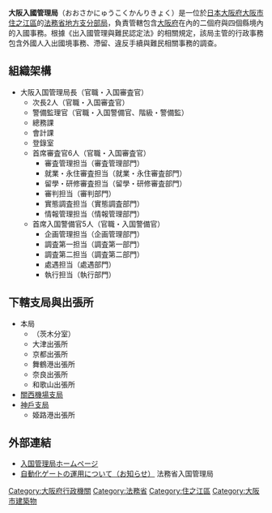 {{infobox
| bodyclass=infobox bordered
| bodystyle=width:
| abovestyle=background-color: #a0ffa0
| imagestyle=
| captionstyle=
| labelstyle=background-color: #f0f0f0;
| datastyle=
| above=大阪入國管理局<br />{{lang|ja|大阪入国管理局}}<br /><small>おおさかにゅうこくかんりきょく</small>
| image=[[File:Osaka_Regional_Immigration_Services_Bureau.jpg|300px]]
| caption=大阪入國管理局
| label1=種別
| data1=地方入國管理局
| label2=管轄區域
| data2=[[滋賀縣|滋賀縣]]、[[京都府|京都府]]、[[大阪府|大阪府]]<br />[[兵庫縣|兵庫縣]]、[[奈良縣|奈良縣]]、[[和歌山縣|和歌山縣]]
| label3=所在地
| data3=[[大阪府|大阪府]][[大阪市|大阪市]][[住之江區|住之江區]]南港北一丁目29-53
| label4=外部連結
| data4=[http://www.immi-moj.go.jp/ 入國管理局首頁]
| label5=位置
| data5=
}}
'''大阪入國管理局'''（おおさかにゅうこくかんりきょく）是一位於[[日本|日本]][[大阪府|大阪府]][[大阪市|大阪市]][[住之江區|住之江區]]的[[法務省|法務省]][[地方支分部局|地方支分部局]]，負責管轄包含[[大阪府|大阪府]]在內的二個府與四個縣境內的入國事務。根據《出入國管理與難民認定法》的相關規定，該局主管的行政事務包含外國人入出國境事務、滯留、違反手續與難民相關事務的調查。

== 組織架構 ==
*大阪入国管理局長（官職・入国審査官）
**次長2人（官職・入国審査官）
**警備監理官（官職・入国警備官、階級・警備監）
**總務課
**會計課
**登錄室
**首席審査官6人（官職・入国審査官）
***審査管理担当（審査管理部門）
***就業・永住審査担当（就業・永住審査部門）
***留學・研修審査担当（留學・研修審査部門）
***審判担当（審判部門）
***實態調査担当（實態調査部門）
***情報管理担当（情報管理部門）
**首席入国警備官5人（官職・入国警備官）
***企画管理担当（企画管理部門）
***調査第一担当（調査第一部門）
***調査第二担当（調査第二部門）
***處遇担当（處遇部門）
***執行担当（執行部門）

== 下轄支局與出張所 ==
*本局
**（茨木分室）
**大津出張所
**京都出張所
**舞鶴港出張所
**奈良出張所
**和歌山出張所
*[[大阪入國管理局關西機場支局|關西機場支局]]
*[[大阪入國管理局神戶支局|神戶支局]]
**姫路港出張所

==外部連結 ==
* [http://www.immi-moj.go.jp/ 入国管理局ホームページ]{{Wayback|url=http://www.immi-moj.go.jp/ |date=20170113075935 }}
* [http://www.moj.go.jp/nyuukokukanri/kouhou/nyuukokukanri01_00111.html 自動化ゲートの運用について（お知らせ）]{{Wayback|url=http://www.moj.go.jp/nyuukokukanri/kouhou/nyuukokukanri01_00111.html |date=20170301151115 }} 法務省入国管理局
[[Category:大阪府行政機關|Category:大阪府行政機關]]
[[Category:法務省|Category:法務省]]
[[Category:住之江區|Category:住之江區]]
[[Category:大阪市建築物|Category:大阪市建築物]]